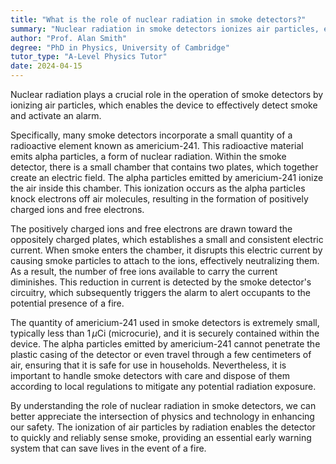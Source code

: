 ```yaml
---
title: "What is the role of nuclear radiation in smoke detectors?"
summary: "Nuclear radiation in smoke detectors ionizes air particles, enabling smoke detection and triggering an alarm to enhance safety."
author: "Prof. Alan Smith"
degree: "PhD in Physics, University of Cambridge"
tutor_type: "A-Level Physics Tutor"
date: 2024-04-15
---
```


Nuclear radiation plays a crucial role in the operation of smoke detectors by ionizing air particles, which enables the device to effectively detect smoke and activate an alarm.

Specifically, many smoke detectors incorporate a small quantity of a radioactive element known as americium-241. This radioactive material emits alpha particles, a form of nuclear radiation. Within the smoke detector, there is a small chamber that contains two plates, which together create an electric field. The alpha particles emitted by americium-241 ionize the air inside this chamber. This ionization occurs as the alpha particles knock electrons off air molecules, resulting in the formation of positively charged ions and free electrons.

The positively charged ions and free electrons are drawn toward the oppositely charged plates, which establishes a small and consistent electric current. When smoke enters the chamber, it disrupts this electric current by causing smoke particles to attach to the ions, effectively neutralizing them. As a result, the number of free ions available to carry the current diminishes. This reduction in current is detected by the smoke detector's circuitry, which subsequently triggers the alarm to alert occupants to the potential presence of a fire.

The quantity of americium-241 used in smoke detectors is extremely small, typically less than $1 \, \mu \text{Ci}$ (microcurie), and it is securely contained within the device. The alpha particles emitted by americium-241 cannot penetrate the plastic casing of the detector or even travel through a few centimeters of air, ensuring that it is safe for use in households. Nevertheless, it is important to handle smoke detectors with care and dispose of them according to local regulations to mitigate any potential radiation exposure.

By understanding the role of nuclear radiation in smoke detectors, we can better appreciate the intersection of physics and technology in enhancing our safety. The ionization of air particles by radiation enables the detector to quickly and reliably sense smoke, providing an essential early warning system that can save lives in the event of a fire.
    